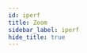 ```yaml
---
id: iperf
title: Zoom
sidebar_label: iperf
hide_title: true
---
```


<WikiEntry 
    title= "" 
    pic_url= "" 
    description= ""
    developer= ""
    website= ""
    support= ""
    protocol= ""
    os_support= ""
    pricing= ""
    sign_up= ""
    hosting= ""
    rec_speed= ""
    req_speed= ""
    max_qual= ""
    latency= ""
    last_update= ""
    open_source= ""
    repo= ""
    ease= ""
    issues= ""
    info= ""
    caution= ""
/>